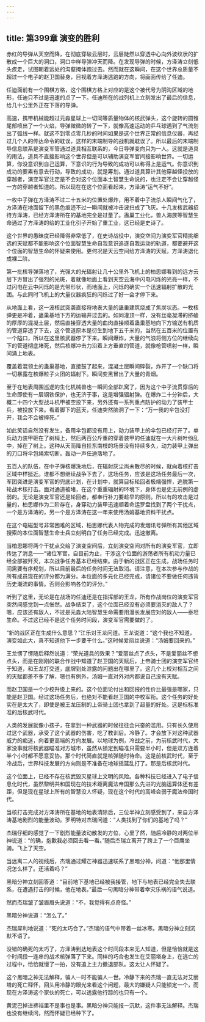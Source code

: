 ```yaml
---
---
---
```

title: 第399章 演变的胜利
---



赤红的导弹从天空而降，在彻底穿破云层时，云层陡然以穿透中心向外波纹状的扩散成一个巨大的洞口，洞口中样导弹冲天而降。在发现导弹的时候，方泽涛立刻低头疾走，试图朝着远处的沟壑掩体跑过去。然而就在这瞬间，在这个世界总质量不超过一个电子的赵卫国替身，目视着方泽涛逃跑的方向，将画面传给了任迪。

任迪面前有一个围棋方格，这个围棋方格上对应的是这个被代号为阴沟区域的地形，任迪只不过是迅速的点了一下。任迪所在的战列机上立刻发出了最后的信息，给几十公里外正在下落的导弹。

高速，携带机械能超过元淼星球上一切同等质量物体的核武弹头，这个旋转的圆锥尾部喷出了一个火焰，导弹微微的转了一下，就像高速运动的乒乓球遇到了气流划出了弧线一样。就这不到零点零几秒的时间如果是这个世界正常的信息仪器，再经过几个人的传达命令的耽误，这样的末端制导的战机就耽误了。所以最后的末端制导信息联系是演变军管通过道具相互联系的，今日导弹变向只为一人。这就是道具的用法，道具不直接影响这个世界但是可以辅助演变军官间接影响世界。一切运算，你没意识到自己运算，下意识的行为导致的成功可以称得上是运气。你意识到成功的要素有意去行动，导致的成功，就是筹划。通过道具算计其他穿越怪投放的穿越者，演变军官注定是不会对这个位面本土智慧生命说的，也注定不会让穿越怪一方的穿越者知道的。所以现在在这个位面看起来，方泽涛“运气不好”。

一枚中子弹在方泽涛不过二十五米的位置处爆炸，用不着中子流杀人瞬间气化了，方泽涛在地面留下的黑色痕迹不过一瞬间就被冲击波扫成了飞灰。十几发核武器招待方泽涛，已经方泽涛所在的基地完全是过量了。蛊巢工业化，兽人海族等智慧生命通过了方泽涛的给的工业化引子开始了重工业，这已经是史诗了。

这个世界的愚昧度已经降得非常低了，在史诗战役中，演变空间为演变军官精挑细选的天赋都不能影响这个位面智慧生命自我意识追逐自我运动的轨道，都要避开这个位面的智慧生命的怀疑来使用。更何况是天云空间给方泽涛的天赋，方泽涛退化成裸二阶。

第一批核导弹落地了，光强大的光辐射让几十公里外飞机上的柏思娜看到的远方云层下方冒出了强烈的光斑，着就像地面上看到天空云海中闪电闪烁的光亮一样，不过闪电在云中闪烁的是光带形状，而地面上，闪烁的确实一个迅速辐射扩散的光团。与此同时飞机上的大量仪器疯狂的闪烁过了好一会才停下来。

从地面上看，这一波核武突袭直接将地表大量的蛊巢建筑烧成了焦炭状态。一枚核弹更是冲着，蛊巢基地下方的运输井过去的。如同灌顶一样，没有丝毫凝滞的挤破的厚厚的混凝土层，然后直接穿透大量的血肉直接顺着蛊巢基地向下方输送有机质的管道穿透了下去，这个管道原本是衍生到地下五千米的，当然在五百米的位置有一个隘口，所以在这里核武器停了下来。瞬间爆炸，大量的气浪将侧方位的继续向下的管道彻底堵死，然后核爆冲击力沿着上方垂直的管道，就像枪管喷射一样，瞬间涌上地表。

覆盖着混领土的蛊巢基地，直接鼓了起来，混凝土层瞬间碎裂，炸开了一个缺口将一切暴露在核爆粒子火团的辐射下。瞬间变黑冒出了大量的青烟。

至于在地表周围巡逻的生化机械兽也一瞬间全部趴窝了，因为这个中子流贯穿后的生命即使有一层钢铁保护，也无济于事，这是增强辐射弹。在爆炸二十分钟后，大概二十四个大型战斗机甲被空投下来，另外还有一系列重点防护的动力了装甲士兵，被投放下来。看着脚下的蓝天，任迪突然脑洞了一下：“万一我的伞包没打开，我会不会被摔死。”

如此笑话自然没有发生，备用伞包都没有用上，动力装甲上的伞包已经打开了。单兵动力装甲砸在了树梢上，然后两百公斤重的穿着装甲的任迪就在一大片树叶纷乱中，掉在了树上。这种从天而降自挂东南枝的场景没有持续多久，动力装甲上弹出的刀口将伞包绳索切断。轰动一声任迪落地了。

五百人的队伍，在中子弹核爆洗地后，在辐射灰尘尚未散尽的时候，就向着核打击区域中样挺近。谁都不想继续战争下去了，这场任务，应该是这场任务最后一次，军团突进是演变军官的兜底计划，在计划中，就算目标轮回者极端强悍，逃脱第一轮战术核打击。面对通道被堵，在这个重重辐射的环境下，身体也是史无前例的虚弱的。无论是演变军官还是轮回者，都奉行补刀要趁早的原则。所以有的攻击是过量的，柏思娜作为二阶存在，身穿动力装甲迅速顺着命运罗盘找到了两个干扰点，一个是方泽涛的，另一个是方泽涛在这一年来使用汤姆基地资料干扰点。

在这个电磁型号非常困难的区域，柏思娜代表人物完成的发烟讯号弹所有其他区域搜索的本位面智慧生命士兵立刻明白了任务已经完成。迅速撤离。

当柏思娜将两个干扰点交给了演变空间后，立刻演变空间对所有的演变军官，立即传达了消息——“诸位军官，自目前为止，干涉这个位面的游荡者所有机动力量已经全部被歼灭，本次战争任务基本已经结束。由于新的战区正在生成，战场任务时间需要有序规划，所以目前最后的任务时间无法取消。请注意，在本次参与作战的所有成员现在的评分都为满分。本位面的多元化已经完成，请诸位不要做任何违背历史潮流的事情。否则会影响各位的评分。”

听到了这里，无论是在战场的任迪还是在指挥部的王龙，所有作战岗位的演变军官突然间感觉到一点怅然。战争结束了，这个位面已经没有必须要消灭的敌人了？嗯，应该还有敌人，不过是元淼大陆智慧生命需要用漫长发展应对的敌人——泰坦生命。不过这已经不是这个任务时间段，演变军官需要做的了。

“新的战区正在生成什么意思？”江乐对王龙问道。王龙说道：“这个我也不知道，演变如此大，真不知道他下一步要干什么。”这时候爱丽丝说道：“汤姆要回来的。”

王龙愣了愣随后释然说道：“荣光道具的效果？”爱丽丝点了点头，不是爱丽丝不想点头，而是在刚刚的联合作战中知道了赵卫国的天赋后，上帝骑士团的演变军官终于知道，和王龙打交道，底牌到处泄露的问题出在哪里了。这几个上校对相互之间的天赋都差不多了解，嗯也有例外，汤姆一直对外对内都说自己没有天赋。

而赵卫国是一个少校升级上来的。这个位面论付出和回报的性价比最强是哪家，只能是赵卫国。经过这场任务后，也绝对不能看赵卫国的中校军衔。这个任务的好处实在是太大了，即使是被王龙压制的上帝骑士团也拿到了超量的好处。这是标标准准的后核武时代。

人类的发展就像小孩子，在拿到一种武器的时候往往会兴奋的滥用。只有长久使用过这个武器，承受了这个武器的伤害，吃了教训后。冷静了。才会放下对这种武器威力的痴迷，向着更高端的方向发展。以地球为例，冷战之前，为前核武时代，大家没事就将核武器瞄准对方城市，虽然从锁定到瞄准只需要半小时，但是双方连着半个小时都不愿意妥协。那个时代简直就是核弹随时待命。这是前核武时代，至于冷战后，世界科技发展的方向则是不准备在地球摇篮乱打了。那是后核武时代。

这个位面上，已经不存在核武毁灭星球上文明的风险。各种科技已经进入了电子信息化时代，虽然黎明共和国现在的技术距离魔法帝国那么先进的光脑运算体还有差距，但是现在星球上所有的智慧没人怀疑，现在这个时代的高峰会弱于魔法帝国时代。

当核打击完成对方泽涛所在基地的地表清除后，三位半神立刻感受到了，来自方泽涛基地剧烈的能量波动。罗明特对杰瑞问道：“人类找到了你们的基地了吗？”

杰瑞仔细的感觉了一下剧烈能量波动散发的方位，心里了然，随后冷静的对两位半神说道：“的确，抱歉我必须回去看一看。”随后杰瑞立离开了跨上了一个巨鹰坐骑。飞上了天空。

当远离二人的视线后，杰瑞通过耀芒神器迅速联系了黑暗分神，问道：“他那里情况怎么样了。还活着吗？”

黑暗分神立刻回答道：“目前地下基地已经被我接管，地下与地表已经完全失去联系，在遭遇打击的时候，他在地表。”最后一句黑暗分神带着幸灾乐祸的语气说道。

然而杰瑞皱了皱眉眉头说道：“不，我觉得有点奇怪。”

黑暗分神说道：“怎么了。”

杰瑞犀利地说道：“死的太巧合了。”杰瑞的语气中带着一丝冰寒。黑暗分神立刻沉默不语了。

没错的确死的太巧了，方泽涛到达地表这个时间段本来无人知道，但是恰恰就是这个时间段一连串的战术核弹落了下来。同样的巧合也发生在艾丽塔身上，在逃亡的过程中，恰恰就慢了一拍，没有追上主力撤退部队。这太让人怀疑了。

这个黑暗之神无法解释，骗人一时不能骗人一世。冷静下来的杰瑞一直无法对艾丽塔的死亡释怀，回头用冷静的眼光来看这个问题，最大的嫌疑人只能锁定一个，而现在方泽涛这个家伙的死亡，可以透露他行踪的也只有一个。

黄泥巴掉进裤裆里不是事也是事。黑暗分神只能报一沉默，这件事无法解释。杰瑞也没有继续问，然而怀疑已经种下了。